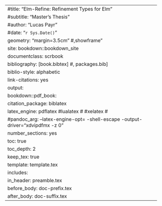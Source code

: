 --- 
#title: "Elm-Refine: Refinement Types for Elm"
#subtitle: "Master's Thesis"
#author: "Lucas Payr"
#date: "`r Sys.Date()`"
geometry: "margin=3.5cm" #,showframe"
site: bookdown::bookdown_site
documentclass: scrbook
bibliography: [book.bibtex] #, packages.bib]
biblio-style: alphabetic
link-citations: yes
output:
  bookdown::pdf_book:
    citation_package: biblatex
    latex_engine: pdflatex #lualatex # #xelatex #
    #pandoc_arg: --latex-engine-opt= -shell-escape -output-driver="xdvipdfmx -z 0"
    number_sections: yes
    toc: true
    toc_depth: 2
    keep_tex: true
    template: template.tex
    includes:
      in_header: preamble.tex
      before_body: doc-prefix.tex
      after_body: doc-suffix.tex
---